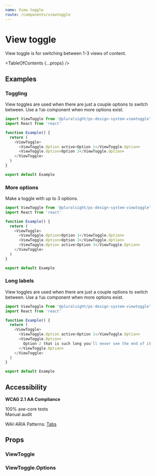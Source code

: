 ```yaml
---
name: View toggle
route: /components/viewtoggle
---
```



# View toggle

<Intro>View toggle is for switching between 1-3 views of content.</Intro>

<Usage
  figmaUrl="https://www.figma.com/file/YsTklBecdddy9RZ3HXddIseD/?node-id=10235%3A29980"
  install="npm install @pluralsight/ps-design-system-viewtoggle"
  import="import ViewToggle from '@pluralsight/ps-design-system-viewtoggle'"
  packageName="viewtoggle"
  version={props.version}
/>

<TableOfContents {...props} />

## Examples

### Toggling

View toggles are used when there are just a couple options to switch between. Use a `Tab` component when more options exist.

```typescript
import ViewToggle from '@pluralsight/ps-design-system-viewtoggle'
import React from 'react'

function Example() {
  return (
    <ViewToggle>
      <ViewToggle.Option active>Option 1</ViewToggle.Option>
      <ViewToggle.Option>Option 2</ViewToggle.Option>
    </ViewToggle>
  )
}

export default Example
```

### More options

Make a toggle with up to 3 options.

```typescript
import ViewToggle from '@pluralsight/ps-design-system-viewtoggle'
import React from 'react'

function Example() {
  return (
    <ViewToggle>
      <ViewToggle.Option>Option 1</ViewToggle.Option>
      <ViewToggle.Option>Option 2</ViewToggle.Option>
      <ViewToggle.Option active>Option 3</ViewToggle.Option>
    </ViewToggle>
  )
}

export default Example
```

### Long labels

View toggles are used when there are just a couple options to switch between. Use a `Tab` component when more options exist.

```typescript
import ViewToggle from '@pluralsight/ps-design-system-viewtoggle'
import React from 'react'

function Example() {
  return (
    <ViewToggle>
      <ViewToggle.Option active>Option 1</ViewToggle.Option>
      <ViewToggle.Option>
        Option 2 that is such long you'll never see the end of it
      </ViewToggle.Option>
    </ViewToggle>
  )
}

export default Example
```
## Accessibility

**WCAG 2.1 AA Compliance**

<CheckCircleFillIcon color="green" size="xSmall" /> 100% axe-core tests
<br />
<WarningFilledIcon color="red" size="xSmall" /> Manual audit

WAI-ARIA Patterns: <A href="https://www.w3.org/TR/wai-aria-practices-1.2/#tabpanel" target="_blank" rel="noreferrer">Tabs</A>

## Props

### ViewToggle

<TypesTable>
  <TypesProp
    name="children"
    type="ViewToggle.Option[]"
    desc="options to appear in toggle"
  />
  <TypesProp
    name="onSelect"
    type="function"
    desc="triggered when an option is clicked"
  />
</TypesTable>

### ViewToggle.Options

<TypesTable>
  <TypesProp
    name="active"
    type="boolean"
    desc="marks as selected"
    default="first option is active"
  />
</TypesTable>
